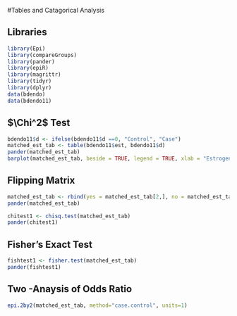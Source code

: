 
#Tables and Catagorical Analysis

## Libraries
```r
library(Epi)
library(compareGroups)
library(pander)
library(epiR)
library(magrittr)
library(tidyr)
library(dplyr)
data(bdendo)
data(bdendo11)
```
## $\Chi^2$ Test

```r
bdendo11$d <- ifelse(bdendo11$d ==0, "Control", "Case")
matched_est_tab <- table(bdendo11$est, bdendo11$d)
pander(matched_est_tab)
barplot(matched_est_tab, beside = TRUE, legend = TRUE, xlab = "Estrogen Use History")
```
## Flipping Matrix
```r
matched_est_tab <- rbind(yes = matched_est_tab[2,], no = matched_est_tab[1,]) 
pander(matched_est_tab)
```
```r
chitest1 <- chisq.test(matched_est_tab)
pander(chitest1)
```
## Fisher's Exact Test
```r
fishtest1 <- fisher.test(matched_est_tab)
pander(fishtest1)
```

## Two -Anaysis of Odds Ratio
```r
epi.2by2(matched_est_tab, method="case.control", units=1)
```


